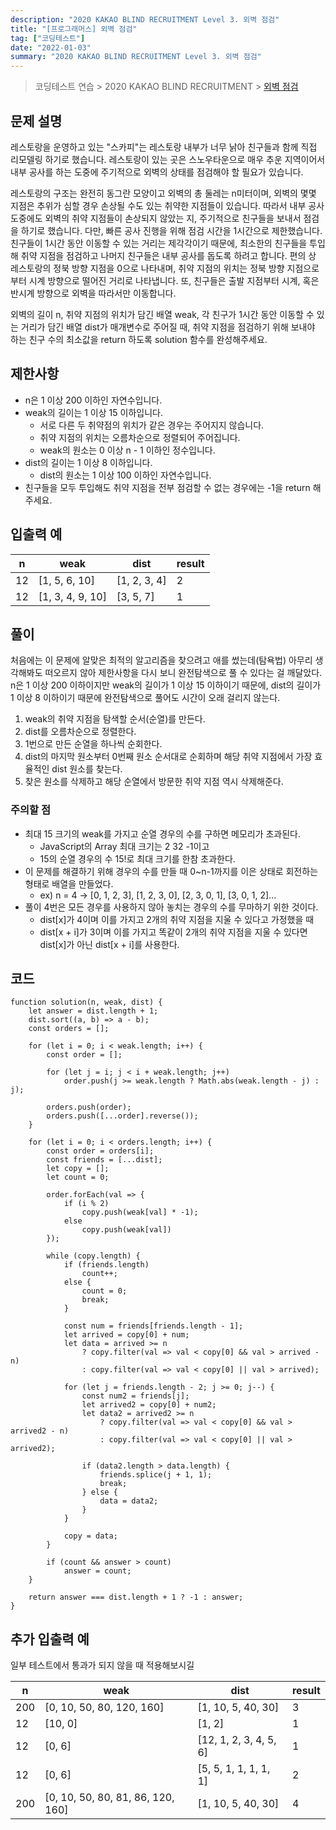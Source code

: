 ```yaml
---
description: "2020 KAKAO BLIND RECRUITMENT Level 3. 외벽 점검"
title: "[프로그래머스] 외벽 점검"
tag: ["코딩테스트"]
date: "2022-01-03"
summary: "2020 KAKAO BLIND RECRUITMENT Level 3. 외벽 점검"
---
```


> 코딩테스트 연습 > 2020 KAKAO BLIND RECRUITMENT > [외벽 점검](https://programmers.co.kr/learn/courses/30/lessons/60062#)

## 문제 설명

레스토랑을 운영하고 있는 "스카피"는 레스토랑 내부가 너무 낡아 친구들과 함께 직접 리모델링 하기로 했습니다. 레스토랑이 있는 곳은 스노우타운으로 매우 추운 지역이어서 내부 공사를 하는 도중에 주기적으로 외벽의 상태를 점검해야 할 필요가 있습니다.

레스토랑의 구조는 완전히 동그란 모양이고 외벽의 총 둘레는 n미터이며, 외벽의 몇몇 지점은 추위가 심할 경우 손상될 수도 있는 취약한 지점들이 있습니다. 따라서 내부 공사 도중에도 외벽의 취약 지점들이 손상되지 않았는 지, 주기적으로 친구들을 보내서 점검을 하기로 했습니다. 다만, 빠른 공사 진행을 위해 점검 시간을 1시간으로 제한했습니다. 친구들이 1시간 동안 이동할 수 있는 거리는 제각각이기 때문에, 최소한의 친구들을 투입해 취약 지점을 점검하고 나머지 친구들은 내부 공사를 돕도록 하려고 합니다. 편의 상 레스토랑의 정북 방향 지점을 0으로 나타내며, 취약 지점의 위치는 정북 방향 지점으로부터 시계 방향으로 떨어진 거리로 나타냅니다. 또, 친구들은 출발 지점부터 시계, 혹은 반시계 방향으로 외벽을 따라서만 이동합니다.

외벽의 길이 n, 취약 지점의 위치가 담긴 배열 weak, 각 친구가 1시간 동안 이동할 수 있는 거리가 담긴 배열 dist가 매개변수로 주어질 때, 취약 지점을 점검하기 위해 보내야 하는 친구 수의 최소값을 return 하도록 solution 함수를 완성해주세요.

## 제한사항

- n은 1 이상 200 이하인 자연수입니다.
- weak의 길이는 1 이상 15 이하입니다.
  - 서로 다른 두 취약점의 위치가 같은 경우는 주어지지 않습니다.
  - 취약 지점의 위치는 오름차순으로 정렬되어 주어집니다.
  - weak의 원소는 0 이상 n - 1 이하인 정수입니다.
- dist의 길이는 1 이상 8 이하입니다.
  - dist의 원소는 1 이상 100 이하인 자연수입니다.
- 친구들을 모두 투입해도 취약 지점을 전부 점검할 수 없는 경우에는 -1을 return 해주세요.

## 입출력 예

| n   | weak             | dist         | result |
| --- | ---------------- | ------------ | ------ |
| 12  | [1, 5, 6, 10]    | [1, 2, 3, 4] | 2      |
| 12  | [1, 3, 4, 9, 10] | [3, 5, 7]    | 1      |

## 풀이

처음에는 이 문제에 알맞은 최적의 알고리즘을 찾으려고 애를 썼는데(탐욕법) 아무리 생각해봐도 떠오르지 않아 제한사항을 다시 보니 완전탐색으로 풀 수 있다는 걸 깨달았다. n은 1 이상 200 이하이지만 weak의 길이가 1 이상 15 이하이기 때문에, dist의 길이가 1 이상 8 이하이기 때문에 완전탐색으로 풀어도 시간이 오래 걸리지 않는다.

1. weak의 취약 지점을 탐색할 순서(순열)를 만든다.
2. dist를 오름차순으로 정렬한다.
3. 1번으로 만든 순열을 하나씩 순회한다.
4. dist의 마지막 원소부터 0번째 원소 순서대로 순회하며 해당 취약 지점에서 가장 효율적인 dist 원소를 찾는다.
5. 찾은 원소를 삭제하고 해당 순열에서 방문한 취약 지점 역시 삭제해준다.

### 주의할 점

- 최대 15 크기의 weak를 가지고 순열 경우의 수를 구하면 메모리가 초과된다.
  - JavaScript의 Array 최대 크기는 2 32 -1이고
  - 15의 순열 경우의 수 15!로 최대 크기를 한참 초과한다.
- 이 문제를 해결하기 위해 경우의 수를 만들 때 0~n-1까지를 이은 상태로 회전하는 형태로 배열을 만들었다.
  - ex) n = 4 -> [0, 1, 2, 3], [1, 2, 3, 0], [2, 3, 0, 1], [3, 0, 1, 2]...
- 풀이 4번은 모든 경우를 사용하지 않아 놓치는 경우의 수를 무마하기 위한 것이다.
  - dist[x]가 4이며 이를 가지고 2개의 취약 지점을 지울 수 있다고 가정했을 때
  - dist[x + i]가 3이며 이를 가지고 똑같이 2개의 취약 지점을 지울 수 있다면 dist[x]가 아닌 dist[x + i]를 사용한다.

## 코드

```
function solution(n, weak, dist) {
    let answer = dist.length + 1;
    dist.sort((a, b) => a - b);
    const orders = [];

    for (let i = 0; i < weak.length; i++) {
        const order = [];

        for (let j = i; j < i + weak.length; j++)
            order.push(j >= weak.length ? Math.abs(weak.length - j) : j);

        orders.push(order);
        orders.push([...order].reverse());
    }

    for (let i = 0; i < orders.length; i++) {
        const order = orders[i];
        const friends = [...dist];
        let copy = [];
        let count = 0;

        order.forEach(val => {
            if (i % 2)
                copy.push(weak[val] * -1);
            else
                copy.push(weak[val])
        });

        while (copy.length) {
            if (friends.length)
                count++;
            else {
                count = 0;
                break;
            }

            const num = friends[friends.length - 1];
            let arrived = copy[0] + num;
            let data = arrived >= n
                ? copy.filter(val => val < copy[0] && val > arrived - n)
                : copy.filter(val => val < copy[0] || val > arrived);

            for (let j = friends.length - 2; j >= 0; j--) {
                const num2 = friends[j];
                let arrived2 = copy[0] + num2;
                let data2 = arrived2 >= n
                    ? copy.filter(val => val < copy[0] && val > arrived2 - n)
                    : copy.filter(val => val < copy[0] || val > arrived2);

                if (data2.length > data.length) {
                    friends.splice(j + 1, 1);
                    break;
                } else {
                    data = data2;
                }
            }

            copy = data;
        }

        if (count && answer > count)
            answer = count;
    }

    return answer === dist.length + 1 ? -1 : answer;
}
```

## 추가 입출력 예

일부 테스트에서 통과가 되지 않을 때 적용해보시길

| n   | weak                              | dist                   | result |
| --- | --------------------------------- | ---------------------- | ------ |
| 200 | [0, 10, 50, 80, 120, 160]         | [1, 10, 5, 40, 30]     | 3      |
| 12  | [10, 0]                           | [1, 2]                 | 1      |
| 12  | [0, 6]                            | [12, 1, 2, 3, 4, 5, 6] | 1      |
| 12  | [0, 6]                            | [5, 5, 1, 1, 1, 1, 1]  | 2      |
| 200 | [0, 10, 50, 80, 81, 86, 120, 160] | [1, 10, 5, 40, 30]     | 4      |
